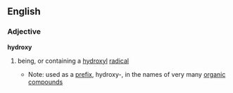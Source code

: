 ==English==
===Adjective===
'''hydroxy'''
#{{chemistry}} being, or containing a [[hydroxyl]] [[radical]]
#*Note: used as a [[prefix]], hydroxy-, in the names of very many [[organic]] [[compound]]s